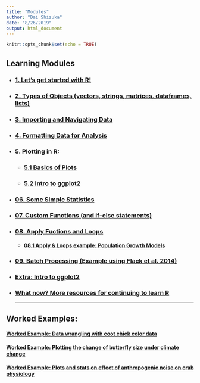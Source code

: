 ```yaml
---
title: "Modules"
author: "Dai Shizuka"
date: "8/26/2019"
output: html_document
---
```


```r
knitr::opts_chunk$set(echo = TRUE)
```

## Learning Modules

* ### [1. Let's get started with R!](01.Intro.html)

* ### [2. Types of Objects (vectors, strings, matrices, dataframes, lists)](02.ObjectTypes.html)

* ### [3. Importing and Navigating Data](03.Data.html)

* ### [4. Formatting Data for Analysis](04.DataFormat.html)

* ### 5. Plotting in R:

    + ### [5.1 Basics of Plots](05.Plots_1.html)
    
    + ### [5.2 Intro to ggplot2](05.2_ggplot2_intro.html)

* ### [06. Some Simple Statistics](06.Stats_1.html)

* ### [07. Custom Functions (and if-else statements)](07.Functions.html)

* ### [08. Apply Fuctions and Loops](08.Apply.html)

    + #### [08.1 Apply & Loops example: Population Growth Models](08.1.PopGrowth.html)

* ### [09. Batch Processing (Example using Flack et al. 2014)](09.batch.html) 

* ### [Extra: Intro to ggplot2](ggplot2.html)

* ### [What now? More resources for continuing to learn R](resources.html)
***

## Worked Examples:

#### [Worked Example: Data wrangling with coot chick color data](Example_CootDataWrangling.html)

#### [Worked Example: Plotting the change of butterfly size under climate change](Ex1.Plot_Bowden.html)

#### [Worked Example: Plots and stats on effect of anthropogenic noise on crab physiology](E2_Wale.html)

    